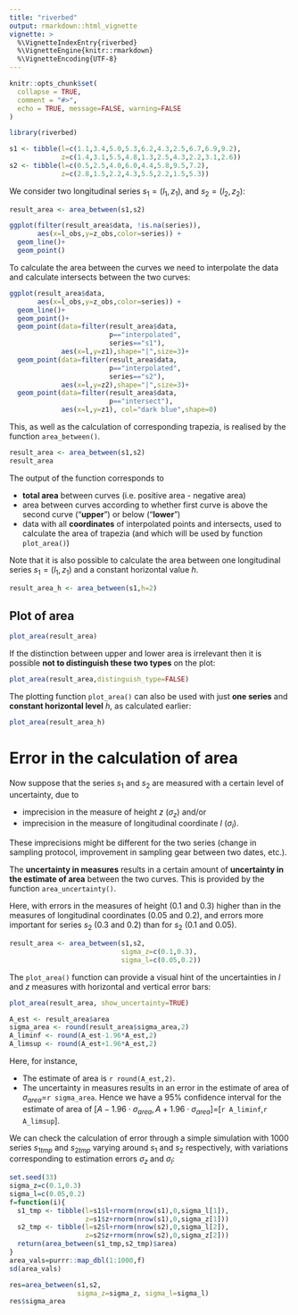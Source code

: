 ```yaml
---
title: "riverbed"
output: rmarkdown::html_vignette
vignette: >
  %\VignetteIndexEntry{riverbed}
  %\VignetteEngine{knitr::rmarkdown}
  %\VignetteEncoding{UTF-8}
---
```


```r
knitr::opts_chunk$set(
  collapse = TRUE,
  comment = "#>",
  echo = TRUE, message=FALSE, warning=FALSE
)
```

```r
library(riverbed)
```

```r
s1 <- tibble(l=c(1.1,3.4,5.0,5.3,6.2,4.3,2.5,6.7,6.9,9.2),
             z=c(1.4,3.1,5.5,4.8,1.3,2.5,4.3,2.2,3.1,2.6))
s2 <- tibble(l=c(0.5,2.5,4.0,6.0,4.4,5.8,9.5,7.2),
             z=c(2.8,1.5,2.2,4.3,5.5,2.2,1.5,5.3))
```

We consider two longitudinal series $s_1=(l_1,z_1)$, and $s_2=(l_2,z_2)$:

```r
result_area <- area_between(s1,s2)

ggplot(filter(result_area$data, !is.na(series)),
       aes(x=l_obs,y=z_obs,color=series)) +
  geom_line()+
  geom_point()
```

To calculate the area between the curves we need to interpolate the data and calculate intersects between the two curves:

```r
ggplot(result_area$data,
       aes(x=l_obs,y=z_obs,color=series)) +
  geom_line()+
  geom_point()+
  geom_point(data=filter(result_area$data,
                         p=="interpolated",
                         series=="s1"),
             aes(x=l,y=z1),shape="|",size=3)+
  geom_point(data=filter(result_area$data,
                         p=="interpolated",
                         series=="s2"),
             aes(x=l,y=z2),shape="|",size=3)+
  geom_point(data=filter(result_area$data,
                         p=="intersect"),
             aes(x=l,y=z1), col="dark blue",shape=0)
```

This, as well as the calculation of corresponding trapezia, is realised by the function `area_between()`.

```r
result_area <- area_between(s1,s2)
result_area
```

The output of the function corresponds to 

- **total area** between curves (i.e. positive area - negative area)
- area between curves according to whether first curve is above the second curve ("**upper**") or below ("**lower**")
- data with all **coordinates** of interpolated points and intersects, used to calculate the area of trapezia (and which will be used by function `plot_area()`)

Note that it is also possible to calculate the area between one longitudinal series $s_1=(l_1,z_1)$ and a constant horizontal value $h$.

```r
result_area_h <- area_between(s1,h=2)
```

## Plot of area

```r
plot_area(result_area)
```

If the distinction between upper and lower area is irrelevant then it is possible **not to distinguish these two types** on the plot:

```r
plot_area(result_area,distinguish_type=FALSE)
```

The plotting function `plot_area()` can also be used with just **one series** and **constant horizontal level** $h$, as calculated earlier:

```r
plot_area(result_area_h)
```

# Error in the calculation of area

Now suppose that the series $s_1$ and $s_2$ are measured with a certain level of uncertainty, due to 

- imprecision in the measure of height $z$ ($\sigma_z$) and/or 
- imprecision in the measure of longitudinal coordinate $l$ ($\sigma_l$). 

These imprecisions might be different for the two series (change in sampling protocol, improvement in sampling gear between two dates, etc.).


The **uncertainty in measures** results in a certain amount of **uncertainty in the estimate of area** between the two curves. This is provided by the function `area_uncertainty()`.

Here, with errors in the measures of height (0.1 and 0.3) higher than in the measures of longitudinal coordinates (0.05 and 0.2), and errors more important for series $s_2$ (0.3 and 0.2) than for $s_2$ (0.1 and 0.05).

```r
result_area <- area_between(s1,s2,
                            sigma_z=c(0.1,0.3),
                            sigma_l=c(0.05,0.2))
```

The `plot_area()` function can provide a visual hint of the uncertainties in $l$ and $z$ measures with horizontal and vertical error bars:

```r
plot_area(result_area, show_uncertainty=TRUE)
```

```r
A_est <- result_area$area
sigma_area <- round(result_area$sigma_area,2)
A_liminf <- round(A_est-1.96*A_est,2)
A_limsup <- round(A_est+1.96*A_est,2)
```

Here, for instance, 

- The estimate of area is `r round(A_est,2)`.
- The uncertainty in measures results in an error in the estimate of area of $\sigma_{area}$=`r sigma_area`. Hence we have a 95% confidence interval for the estimate of area of $[A-1.96\cdot\sigma_{area}, A+1.96\cdot\sigma_{area}]$=[`r A_liminf`,`r A_limsup`].

We can check the calculation of error through a simple simulation with 1000 series $s_{1tmp}$ and $s_{2tmp}$ varying around $s_1$ and $s_2$ respectively, with variations corresponding to estimation errors $\sigma_z$ and $\sigma_l$:

```r
set.seed(33)
sigma_z=c(0.1,0.3)
sigma_l=c(0.05,0.2)
f=function(i){
  s1_tmp <- tibble(l=s1$l+rnorm(nrow(s1),0,sigma_l[1]),
                   z=s1$z+rnorm(nrow(s1),0,sigma_z[1]))
  s2_tmp <- tibble(l=s2$l+rnorm(nrow(s2),0,sigma_l[2]),
                   z=s2$z+rnorm(nrow(s2),0,sigma_z[2]))
  return(area_between(s1_tmp,s2_tmp)$area)
}
area_vals=purrr::map_dbl(1:1000,f)
sd(area_vals)

res=area_between(s1,s2,
                 sigma_z=sigma_z, sigma_l=sigma_l)
res$sigma_area
```


